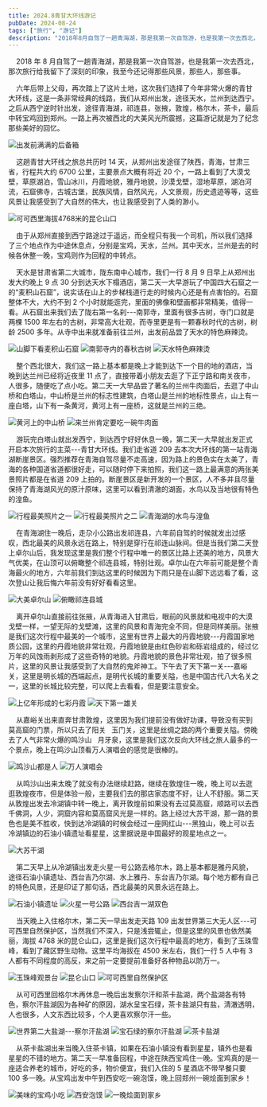 ---
title: 2024.8青甘大环线游记
pubDate: 2024-08-24
tags: ["旅行", "游记"]
description: "2018年8月自驾了一趟青海湖，那是我第一次自驾游，也是我第一次去西北，那次旅行给我留下了深刻的印象，我至今还记得那些风景，那些人，那些事。"
---


&nbsp;&nbsp;&nbsp;&nbsp;2018 年 8 月自驾了一趟青海湖，那是我第一次自驾游，也是我第一次去西北，那次旅行给我留下了深刻的印象，我至今还记得那些风景，那些人，那些事。

&nbsp;&nbsp;&nbsp;&nbsp;六年后带上父母，再次踏上了这片土地，这次我们选择了今年非常火爆的青甘大环线，这是一条非常经典的线路，我们从郑州出发，途径天水，兰州到达西宁。之后从西宁逆时针出发，途径青海湖，祁连县，张掖，敦煌，格尔木，茶卡，最后中转宝鸡回到郑州。一路上再次被西北的大美风光所震撼，这篇游记就是为了纪念那些美好的回忆。

<Image
  src="https://blog.lovehxy.com/blog/.trashed-1725751315-IMG20240809072143.jpg"
  alt="出发前满满的后备箱"
  caption="出发前满满的后备箱"
/>

&nbsp;&nbsp;&nbsp;&nbsp;这趟青甘大环线之旅总共历时 14 天，从郑州出发途径了陕西，青海，甘肃三省，行程共大约 6700 公里，主要景点大概有将近 20 个，一路上看到了大漠戈壁，草原湖泊，雪山冰川，丹霞地貌，雅丹地貌，沙漠戈壁，湿地草原，湖泊河流，石窟佛寺，古城古堡，民族风情，自然风光，人文景观，历史遗迹等等，这些风景让我感受到了大自然的伟大，也让我感受到了人类的渺小。

<Image
  src="https://blog.lovehxy.com/blog/IMG20240819160749.jpg"
  alt="可可西里海拔4768米的昆仑山口"
  caption="可可西里海拔4768米的昆仑山口"
/>

&nbsp;&nbsp;&nbsp;&nbsp;由于从郑州直接到西宁路途过于遥远，而全程只有我一个司机，所以我们选择了三个地点作为中途休息点，分别是宝鸡，天水，兰州。其中天水，兰州是去的时候各休整一晚，宝鸡则作为回程的中转点。

&nbsp;&nbsp;&nbsp;&nbsp;天水是甘肃省第二大城市，陇东南中心城市，我们一行 8 月 9 日早上从郑州出发大约晚上 9 点 30 分到达天水下榻酒店，第二天一大早游玩了中国四大石窟之一的“麦积山石窟”，说实话在山上的步梯栈道行走的时候内心还是有点害怕的。石窟整体不大，大约不到 2 个小时就能逛完，里面的佛像和壁画都非常精美，值得一看。从石窟出来我们去了陇右第一名刹---南郭寺，里面有很多古树，寺门口就是两棵 1500 年左右的古树，非常高大壮观，而寺里更是有一颗春秋时代的古树，树龄 2500 多年。从寺中出来就准备前往兰州，出发前品尝了天水的特色麻辣烫。

<Image
  src="https://blog.lovehxy.com/blog/IMG20240810124211.jpg"
  alt="山脚下看麦积山石窟"
  caption="山脚下看麦积山石窟"
/>
<Image
  src="https://blog.lovehxy.com/blog/IMG20240810173017.jpg"
  alt="南郭寺内的春秋古树"
  caption="南郭寺内的春秋古树"
/>
<Image
  src="https://blog.lovehxy.com/blog/IMG20240810183457.jpg"
  alt="天水特色麻辣烫"
  caption="天水特色麻辣烫"
/>

&nbsp;&nbsp;&nbsp;&nbsp;整个西北很大，我们这一路上基本都是晚上才能到达下一个目的地的酒店，当晚到达兰州已经将近夜里 11 点了，直接带着小朋友去逛了下正宁路和南关夜市，人很多，随便吃了点小吃。第二天一大早品尝了著名的兰州牛肉面后，去逛了中山桥和白塔山，中山桥是兰州的标志性建筑，白塔山是兰州的地标性景点，山上有一座白塔，山下有一条黄河，黄河上有一座桥，这就是兰州的三绝。

<Image
  src="https://blog.lovehxy.com/blog/IMG20240811114638.jpg"
  alt="黄河上的中山桥"
  caption="黄河上的中山桥"
/>
<Image
  src="https://blog.lovehxy.com/blog/IMG20240811105450.jpg"
  alt="来兰州肯定要吃一碗牛肉面"
  caption="来兰州肯定要吃一碗牛肉面"
/>

&nbsp;&nbsp;&nbsp;&nbsp;游玩完白塔山就出发西宁，到达西宁好好休息一晚，第二天一大早就出发正式开启本次旅行的主菜---青甘大环线。我们走省道 209 去本次大环线的第一站青海湖断崖景区。强烈推荐在青海自驾尽量不走高速，因为路上的景色实在太美了，青海的各种国道省道都很好走，可以随时停下来拍照，我们这一路上最满意的两张美景照片都是在省道 209 上拍的。断崖景区是新开发的一个景区，人不多并且尽量保持了青海湖风光的原汁原味，这里可以看到清澈的湖面，水鸟以及当地很有特色的湟鱼。

<Image
  src="https://blog.lovehxy.com/blog/省道209-1.jpg"
  alt="行程最美照片之一"
  caption="行程最美照片之一"
/>
<Image
  src="https://blog.lovehxy.com/blog/省道209-2.jpg"
  alt="行程最美照片之二"
  caption="行程最美照片之二"
/>
<Image
  src="https://blog.lovehxy.com/blog/IMG20240812193819.jpg"
  alt="青海湖的水鸟与湟鱼"
  caption="青海湖的水鸟与湟鱼"
/>

&nbsp;&nbsp;&nbsp;&nbsp;在青海湖住一晚后，走尕小公路出发祁连县，六年前自驾的时候就发出过感叹，西北最美的风景永远在路上，特别是穿行在祁连山脉间。但是当我们第二天登上卓尔山后，我发现这里是我们整个行程中唯一的景区比路上还美的地方，风景大气优美，在山顶可以俯瞰整个祁连县城，特别壮观。卓尔山在六年前可能是整个青海最火的地方，六年前我们到达这里的时候因为下雨只是在山脚下远远看了看，这次登山让我后悔六年前没有好好看看这里。

<Image
  src="https://blog.lovehxy.com/blog/IMG20240814105733.jpg"
  alt="大美卓尔山"
  caption="大美卓尔山"
/>
<Image
  src="https://blog.lovehxy.com/blog/IMG20240814120642.jpg"
  alt="俯瞰祁连县城"
  caption="俯瞰祁连县城"
/>

&nbsp;&nbsp;&nbsp;&nbsp;离开卓尔山直接前往张掖，从青海进入甘肃后，眼前的风景就和电视中的大漠戈壁一样，一望无际的戈壁滩，这里的风景和青海完全不同，但是同样美丽。张掖是我们这次行程中最美的一个城市，这里有世界上最大的丹霞地貌---丹霞国家地质公园，这里的丹霞地貌非常壮观，丹霞地貌是由红色砂岩和砾岩组成的，经过亿万年的风蚀雨剥形成了这些奇特的地貌。丹霞地貌的景色非常壮观，拍了很多照片，这里的风景让我感受到了大自然的鬼斧神工。下午去了天下第一关---嘉峪关，这里是明长城的西端起点，是明代长城的重要关隘，也是中国古代八大名关之一，这里的长城比较完整，可以爬上去看看，但是要注意安全。

<Image
  src="https://blog.lovehxy.com/blog/IMG20240815115200.jpg"
  alt="上亿年形成的七彩丹霞"
  caption="上亿年形成的七彩丹霞"
/>
<Image
  src="https://blog.lovehxy.com/blog/IMG20240815175551.jpg"
  alt="天下第一雄关"
  caption="天下第一雄关"
/>

&nbsp;&nbsp;&nbsp;&nbsp;从嘉峪关出来直奔甘肃敦煌，这里因为我们提前没有做好功课，导致没有买到莫高窟的门票，所以只去了阳关   玉门关，这里是丝绸之路的两个重要关隘。傍晚去了人气非常火爆的鸣沙山   月牙泉，这里是我们这次反向大环线之旅人最多的一个景点，晚上在鸣沙山顶看万人演唱会的感觉是很棒的。

<Image
  src="https://blog.lovehxy.com/blog/IMG20240816202333.jpg"
  alt="鸣沙山都是人"
  caption="鸣沙山都是人"
/>
<Image
  src="https://blog.lovehxy.com/blog/IMG20240816213110.jpg"
  alt="万人演唱会"
  caption="万人演唱会"
/>

&nbsp;&nbsp;&nbsp;&nbsp;从鸣沙山出来太晚了就没有办法继续赶路，继续在敦煌住一晚，晚上可以去逛逛敦煌夜市，但是体验一般，主要我们去的那店家态度不好，让人不舒服。第二天从敦煌出发去冷湖镇中转一晚上，离开敦煌前如果没有去过莫高窟，顺路可以去西千佛洞，人少，洞窟内容和莫高窟风光是一样的。路上经过大苏干湖，那一路的景色也是美不胜收，快到达冷湖镇的时候会经过一座网红山---黑独山，晚上可以去冷湖镇边的石油小镇遗址看星星，这里据说是中国最好的观星地点之一。

<Image
  src="https://blog.lovehxy.com/blog/IMG20240817201002.jpg"
  alt="大苏干湖"
  caption="大苏干湖"
/>

&nbsp;&nbsp;&nbsp;&nbsp;第二天早上从冷湖镇出发走火星一号公路去格尔木，路上基本都是雅丹风貌，途径石油小镇遗址、西台吉乃尔湖、水上雅丹、东台吉乃尔湖。每个地方都有自己的特色风景，还是印证了那句话，西北最美的风景永远在路上。

<Image
  src="https://blog.lovehxy.com/blog/IMG20240818125542.jpg"
  alt="石油小镇遗址"
  caption="石油小镇遗址"
/>
<Image
  src="https://blog.lovehxy.com/blog/IMG20240818150022_01.jpg"
  alt="火星一号公路"
  caption="火星一号公路"
/>
<Image
  src="https://blog.lovehxy.com/blog/IMG20240818163400.jpg"
  alt="西台吉一湖双色"
  caption="西台吉一湖双色"
/>

&nbsp;&nbsp;&nbsp;&nbsp;当天晚上入住格尔木，第二天一早出发走天路 109 出发世界第三大无人区---可可西里自然保护区，当然我们不深入，只是浅尝辄止，但是这里的风景也依然美丽，海拔 4768 米的昆仑山口，这里是我们这次行程中最高的地方，看到了玉珠雪峰，看到了藏区野生动物。这里平均海拔在 4500 米左右，我们一行 5 人中有 3 人都有不同程度的高反，来之前一定要提前准备好各种物品以防万一。

<Image
  src="https://blog.lovehxy.com/blog/IMG20240819150712_01.jpg"
  alt="玉珠峰观景台"
  caption="玉珠峰观景台"
/>
<Image
  src="https://blog.lovehxy.com/blog/IMG20240819162417.jpg"
  alt="昆仑山口"
  caption="昆仑山口"
/>
<Image
  src="https://blog.lovehxy.com/blog/IMG20240819161149.jpg"
  alt="可可西里自然保护区"
  caption="可可西里自然保护区"
/>

&nbsp;&nbsp;&nbsp;&nbsp;从可可西里回格尔木再休息一晚后出发察尔汗和茶卡盐湖，两个盐湖各有特色，察尔汗盐湖因为各种矿的原因，湖水呈宝石绿，茶卡盐湖只有盐，清澈透明，人也很多，人文东西比较多，个人更喜欢察尔汗一些。

<Image
  src="https://blog.lovehxy.com/blog/IMG20240820125201.jpg"
  alt="世界第二大盐湖---察尔汗盐湖"
  caption="世界第二大盐湖---察尔汗盐湖"
/>
<Image
  src="https://blog.lovehxy.com/blog/IMG20240820125546.jpg"
  alt="宝石绿的察尔汗盐湖"
  caption="宝石绿的察尔汗盐湖"
/>
<Image
  src="https://blog.lovehxy.com/blog/IMG20240820200146.jpg"
  alt="茶卡盐湖"
  caption="茶卡盐湖"
/>

&nbsp;&nbsp;&nbsp;&nbsp;从茶卡盐湖出来当晚入住茶卡镇，如果在石油小镇没有看到星星，镇外也是看星星的不错的地方。第二天一早准备回程，中途在陕西宝鸡住一晚。宝鸡真的是一座适合养老的城市，好吃的多，物价便宜，我们入住的 5 星酒店不带早餐只要 100 多一晚。从宝鸡出发中午到西安吃一碗泡馍，晚上回郑州一碗烩面到家乡！

<Image
  src="https://blog.lovehxy.com/blog/IMG20240821215554.jpg"
  alt="美味的宝鸡小吃"
  caption="美味的宝鸡小吃"
/>
<Image
  src="https://blog.lovehxy.com/blog/IMG20240822142644.jpg"
  alt="西安泡馍"
  caption="西安泡馍"
/>
<Image
  src="https://blog.lovehxy.com/blog/IMG20240822215229.jpg"
  alt="一晚烩面到家乡"
  caption="一晚烩面到家乡"
/>
